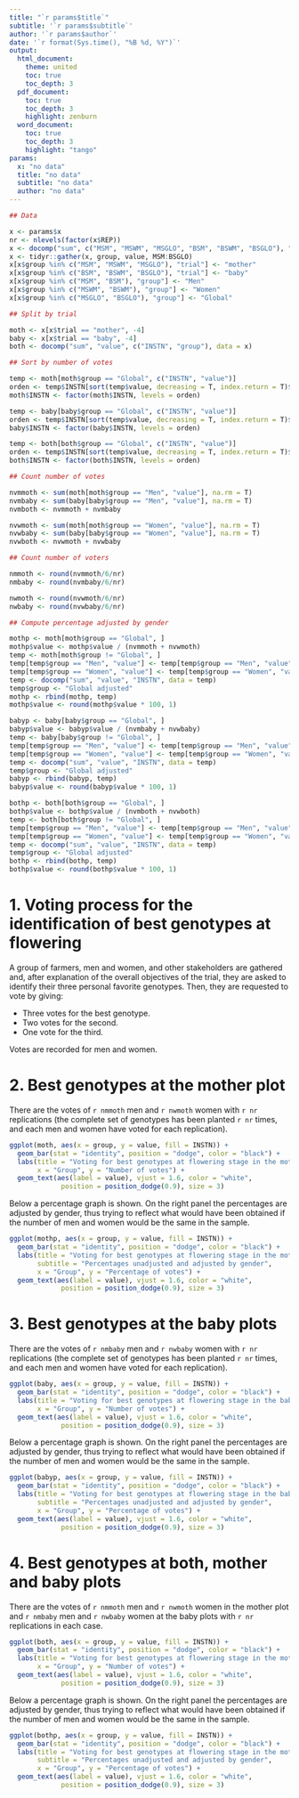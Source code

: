 ```yaml
---
title: "`r params$title`"
subtitle: '`r params$subtitle`'
author: '`r params$author`'
date: '`r format(Sys.time(), "%B %d, %Y")`'
output: 
  html_document:
    theme: united
    toc: true
    toc_depth: 3
  pdf_document:
    toc: true
    toc_depth: 3
    highlight: zenburn
  word_document:
    toc: true
    toc_depth: 3
    highlight: "tango"
params:
  x: "no data"
  title: "no data"
  subtitle: "no data"
  author: "no data"
---
```


```r
## Data

x <- params$x
nr <- nlevels(factor(x$REP))
x <- docomp("sum", c("MSM", "MSWM", "MSGLO", "BSM", "BSWM", "BSGLO"), "INSTN", data = x)
x <- tidyr::gather(x, group, value, MSM:BSGLO)
x[x$group %in% c("MSM", "MSWM", "MSGLO"), "trial"] <- "mother"
x[x$group %in% c("BSM", "BSWM", "BSGLO"), "trial"] <- "baby"
x[x$group %in% c("MSM", "BSM"), "group"] <- "Men"
x[x$group %in% c("MSWM", "BSWM"), "group"] <- "Women"
x[x$group %in% c("MSGLO", "BSGLO"), "group"] <- "Global"

## Split by trial

moth <- x[x$trial == "mother", -4]
baby <- x[x$trial == "baby", -4]
both <- docomp("sum", "value", c("INSTN", "group"), data = x)

## Sort by number of votes

temp <- moth[moth$group == "Global", c("INSTN", "value")]
orden <- temp$INSTN[sort(temp$value, decreasing = T, index.return = T)$ix]
moth$INSTN <- factor(moth$INSTN, levels = orden)

temp <- baby[baby$group == "Global", c("INSTN", "value")]
orden <- temp$INSTN[sort(temp$value, decreasing = T, index.return = T)$ix]
baby$INSTN <- factor(baby$INSTN, levels = orden)

temp <- both[both$group == "Global", c("INSTN", "value")]
orden <- temp$INSTN[sort(temp$value, decreasing = T, index.return = T)$ix]
both$INSTN <- factor(both$INSTN, levels = orden)

## Count number of votes

nvmmoth <- sum(moth[moth$group == "Men", "value"], na.rm = T)
nvmbaby <- sum(baby[baby$group == "Men", "value"], na.rm = T)
nvmboth <- nvmmoth + nvmbaby

nvwmoth <- sum(moth[moth$group == "Women", "value"], na.rm = T)
nvwbaby <- sum(baby[baby$group == "Women", "value"], na.rm = T)
nvwboth <- nvwmoth + nvwbaby

## Count number of voters

nmmoth <- round(nvmmoth/6/nr)
nmbaby <- round(nvmbaby/6/nr)

nwmoth <- round(nvwmoth/6/nr)
nwbaby <- round(nvwbaby/6/nr)

## Compute percentage adjusted by gender

mothp <- moth[moth$group == "Global", ]
mothp$value <- mothp$value / (nvmmoth + nvwmoth)
temp <- moth[moth$group != "Global", ]
temp[temp$group == "Men", "value"] <- temp[temp$group == "Men", "value"] / nvmmoth / 2
temp[temp$group == "Women", "value"] <- temp[temp$group == "Women", "value"] / nvwmoth / 2
temp <- docomp("sum", "value", "INSTN", data = temp)
temp$group <- "Global adjusted"
mothp <- rbind(mothp, temp)
mothp$value <- round(mothp$value * 100, 1)

babyp <- baby[baby$group == "Global", ]
babyp$value <- babyp$value / (nvmbaby + nvwbaby)
temp <- baby[baby$group != "Global", ]
temp[temp$group == "Men", "value"] <- temp[temp$group == "Men", "value"] / nvmbaby / 2
temp[temp$group == "Women", "value"] <- temp[temp$group == "Women", "value"] / nvwbaby / 2
temp <- docomp("sum", "value", "INSTN", data = temp)
temp$group <- "Global adjusted"
babyp <- rbind(babyp, temp)
babyp$value <- round(babyp$value * 100, 1)

bothp <- both[both$group == "Global", ]
bothp$value <- bothp$value / (nvmboth + nvwboth)
temp <- both[both$group != "Global", ]
temp[temp$group == "Men", "value"] <- temp[temp$group == "Men", "value"] / nvmboth / 2
temp[temp$group == "Women", "value"] <- temp[temp$group == "Women", "value"] / nvwboth / 2
temp <- docomp("sum", "value", "INSTN", data = temp)
temp$group <- "Global adjusted"
bothp <- rbind(bothp, temp)
bothp$value <- round(bothp$value * 100, 1)
```

# 1. Voting process for the identification of best genotypes at flowering

A group of farmers, men and women, and other stakeholders are gathered and, after explanation of the overall objectives of the trial, they are asked to identify their three personal favorite genotypes. Then, they are requested to vote by giving:

- Three votes for the best genotype.
- Two votes for the second.
- One vote for the third.

Votes are recorded for men and women.

# 2. Best genotypes at the mother plot

There are the votes of `r nmmoth` men and `r nwmoth` women with `r nr` replications (the complete set of genotypes has been planted `r nr` times, and each men and women have voted for each replication).

```r
ggplot(moth, aes(x = group, y = value, fill = INSTN)) +
  geom_bar(stat = "identity", position = "dodge", color = "black") + 
  labs(title = "Voting for best genotypes at flowering stage in the mother plot", 
       x = "Group", y = "Number of votes") +
  geom_text(aes(label = value), vjust = 1.6, color = "white",
             position = position_dodge(0.9), size = 3)
```

Below a percentage graph is shown. On the right panel the percentages are adjusted by gender, thus trying to reflect what would have been obtained if the number of men and women would be the same in the sample.

```r
ggplot(mothp, aes(x = group, y = value, fill = INSTN)) +
  geom_bar(stat = "identity", position = "dodge", color = "black") + 
  labs(title = "Voting for best genotypes at flowering stage in the mother plot",
       subtitle = "Percentages unadjusted and adjusted by gender",
       x = "Group", y = "Percentage of votes") +
  geom_text(aes(label = value), vjust = 1.6, color = "white",
             position = position_dodge(0.9), size = 3)
```

# 3. Best genotypes at the baby plots

There are the votes of `r nmbaby` men and `r nwbaby` women with `r nr` replications (the complete set of genotypes has been planted `r nr` times, and each men and women have voted for each replication).

```r
ggplot(baby, aes(x = group, y = value, fill = INSTN)) +
  geom_bar(stat = "identity", position = "dodge", color = "black") + 
  labs(title = "Voting for best genotypes at flowering stage in the baby plots", 
       x = "Group", y = "Number of votes") +
  geom_text(aes(label = value), vjust = 1.6, color = "white",
             position = position_dodge(0.9), size = 3)
```

Below a percentage graph is shown. On the right panel the percentages are adjusted by gender, thus trying to reflect what would have been obtained if the number of men and women would be the same in the sample.

```r
ggplot(babyp, aes(x = group, y = value, fill = INSTN)) +
  geom_bar(stat = "identity", position = "dodge", color = "black") + 
  labs(title = "Voting for best genotypes at flowering stage in the baby plots",
       subtitle = "Percentages unadjusted and adjusted by gender",
       x = "Group", y = "Percentage of votes") +
  geom_text(aes(label = value), vjust = 1.6, color = "white",
             position = position_dodge(0.9), size = 3)
```

# 4. Best genotypes at both, mother and baby plots

There are the votes of `r nmmoth` men and `r nwmoth` women in the mother plot and `r nmbaby` men and `r nwbaby` women at the baby plots with `r nr` replications in each case.

```r
ggplot(both, aes(x = group, y = value, fill = INSTN)) +
  geom_bar(stat = "identity", position = "dodge", color = "black") + 
  labs(title = "Voting for best genotypes at flowering stage in the mother and baby plots", 
       x = "Group", y = "Number of votes") +
  geom_text(aes(label = value), vjust = 1.6, color = "white",
             position = position_dodge(0.9), size = 3)
```

Below a percentage graph is shown. On the right panel the percentages are adjusted by gender, thus trying to reflect what would have been obtained if the number of men and women would be the same in the sample.

```r
ggplot(bothp, aes(x = group, y = value, fill = INSTN)) +
  geom_bar(stat = "identity", position = "dodge", color = "black") + 
  labs(title = "Voting for best genotypes at flowering stage in the mother and baby plots",
       subtitle = "Percentages unadjusted and adjusted by gender",
       x = "Group", y = "Percentage of votes") +
  geom_text(aes(label = value), vjust = 1.6, color = "white",
             position = position_dodge(0.9), size = 3)
```
